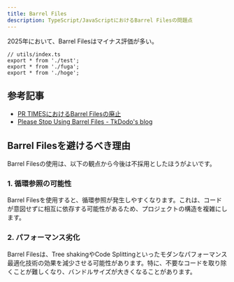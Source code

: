 ```yaml
---
title: Barrel Files
description: TypeScript/JavaScriptにおけるBarrel Filesの問題点
---
```


2025年において、Barrel Filesはマイナス評価が多い。

```tsx
// utils/index.ts
export * from './test';
export * from './fuga';
export * from './hoge';
```

## 参考記事

- [PR TIMESにおけるBarrel Filesの廃止](https://developers.prtimes.jp/2025/01/28/avoid-barrel-files-in-prtimes/)
- [Please Stop Using Barrel Files - TkDodo's blog](https://tkdodo.eu/blog/please-stop-using-barrel-files)

## Barrel Filesを避けるべき理由

Barrel Filesの使用は、以下の観点から今後は不採用としたほうがよいです。

### 1. 循環参照の可能性

Barrel Filesを使用すると、循環参照が発生しやすくなります。これは、コードが意図せずに相互に依存する可能性があるため、プロジェクトの構造を複雑にします。

### 2. パフォーマンス劣化

Barrel Filesは、Tree shakingやCode Splittingといったモダンなパフォーマンス最適化技術の効果を減少させる可能性があります。特に、不要なコードを取り除くことが難しくなり、バンドルサイズが大きくなることがあります。

